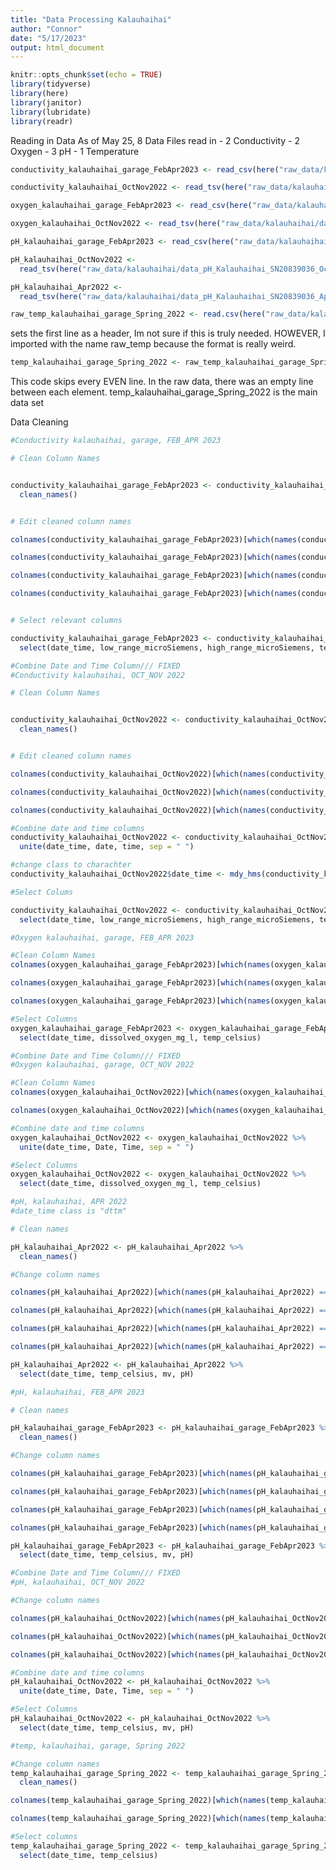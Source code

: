 ```yaml
---
title: "Data Processing Kalauhaihai"
author: "Connor"
date: "5/17/2023"
output: html_document
---
```


```r
knitr::opts_chunk$set(echo = TRUE)
library(tidyverse)
library(here)
library(janitor)
library(lubridate)
library(readr)
```


Reading in Data
As of May 25, 8 Data Files read in
  - 2 Conductivity
  - 2 Oxygen
  - 3 pH
  - 1 Temperature
  
```r
conductivity_kalauhaihai_garage_FebApr2023 <- read_csv(here("raw_data/kalauhaihai/data_conductivity_FebApr2023_KalauhaihaiGarage_21415543.csv"))
```

```r
conductivity_kalauhaihai_OctNov2022 <- read_tsv(here("raw_data/kalauhaihai/data_conductivity_Kalauhaihai_Oct-Nov2022.txt"))
```

```r
oxygen_kalauhaihai_garage_FebApr2023 <- read_csv(here("raw_data/kalauhaihai/Data_oxygen_FebApr2023_KalauhaihaiGarage_21446085.csv"))
```

```r
oxygen_kalauhaihai_OctNov2022 <- read_tsv(here("raw_data/kalauhaihai/data_oxygen_Kalauhaihai_Oct-Nov2022.txt"))
```

```r
pH_kalauhaihai_garage_FebApr2023 <- read_csv(here("raw_data/kalauhaihai/data_pH_FebApr2023_KalauhaihaiGarage_20839036.csv"))
```

```r
pH_kalauhaihai_OctNov2022 <-
  read_tsv(here("raw_data/kalauhaihai/data_pH_Kalauhaihai_SN20839036_Oct-Nov2022.txt"))
```

```r
pH_kalauhaihai_Apr2022 <-
  read_tsv(here("raw_data/kalauhaihai/data_pH_Kalauhaihai_SN20839036_Apr2022.txt"), skip = 1)
```


```r
raw_temp_kalauhaihai_garage_Spring_2022 <- read.csv(here("raw_data/kalauhaihai/data_temp_Kalauhaihai_Garage_Spring_2022.csv"), header = TRUE)
```
sets the first line as a header, Im not sure if this is truly needed. HOWEVER, I imported with the name raw_temp because the format is really weird. 

```r
temp_kalauhaihai_garage_Spring_2022 <- raw_temp_kalauhaihai_garage_Spring_2022[seq(2, nrow(raw_temp_kalauhaihai_garage_Spring_2022), by = 2), ]
```
This code skips every EVEN line. In the raw data, there was an empty line between each 
element. temp_kalauhaihai_garage_Spring_2022 is the main data set


Data Cleaning 

```r
#Conductivity kalauhaihai, garage, FEB_APR 2023

# Clean Column Names


conductivity_kalauhaihai_garage_FebApr2023 <- conductivity_kalauhaihai_garage_FebApr2023 %>% 
  clean_names()


# Edit cleaned column names

colnames(conductivity_kalauhaihai_garage_FebApr2023)[which(names(conductivity_kalauhaihai_garage_FebApr2023) == "low_range_m_s_cm_lgr_s_n_21415543_sen_s_n_21415543")] <- "low_range_microSiemens"

colnames(conductivity_kalauhaihai_garage_FebApr2023)[which(names(conductivity_kalauhaihai_garage_FebApr2023) == "high_range_m_s_cm_lgr_s_n_21415543_sen_s_n_21415543")] <- "high_range_microSiemens"

colnames(conductivity_kalauhaihai_garage_FebApr2023)[which(names(conductivity_kalauhaihai_garage_FebApr2023) == "temp_c_lgr_s_n_21415543_sen_s_n_21415543")] <- "temp_celsius"

colnames(conductivity_kalauhaihai_garage_FebApr2023)[which(names(conductivity_kalauhaihai_garage_FebApr2023) == "date_time_gmt_10_00")] <- "date_time"


# Select relevant columns 

conductivity_kalauhaihai_garage_FebApr2023 <- conductivity_kalauhaihai_garage_FebApr2023 %>% 
  select(date_time, low_range_microSiemens, high_range_microSiemens, temp_celsius)
```

```r
#Combine Date and Time Column/// FIXED
#Conductivity kalauhaihai, OCT_NOV 2022

# Clean Column Names


conductivity_kalauhaihai_OctNov2022 <- conductivity_kalauhaihai_OctNov2022 %>% 
  clean_names()


# Edit cleaned column names

colnames(conductivity_kalauhaihai_OctNov2022)[which(names(conductivity_kalauhaihai_OctNov2022) == "low_range_micro_siemens")] <- "low_range_microSiemens"

colnames(conductivity_kalauhaihai_OctNov2022)[which(names(conductivity_kalauhaihai_OctNov2022) == "high_range_m_s_cm_c_1_3")] <- "high_range_microSiemens"

colnames(conductivity_kalauhaihai_OctNov2022)[which(names(conductivity_kalauhaihai_OctNov2022) == "temp_c_c_3")] <- "temp_celsius"

#Combine date and time columns
conductivity_kalauhaihai_OctNov2022 <- conductivity_kalauhaihai_OctNov2022 %>%
  unite(date_time, date, time, sep = " ")

#change class to charachter
conductivity_kalauhaihai_OctNov2022$date_time <- mdy_hms(conductivity_kalauhaihai_OctNov2022$date_time)

#Select Colums

conductivity_kalauhaihai_OctNov2022 <- conductivity_kalauhaihai_OctNov2022 %>% 
  select(date_time, low_range_microSiemens, high_range_microSiemens, temp_celsius)

```

```r
#Oxygen kalauhaihai, garage, FEB_APR 2023

#Clean Column Names
colnames(oxygen_kalauhaihai_garage_FebApr2023)[which(names(oxygen_kalauhaihai_garage_FebApr2023) == "DO conc, mg/L (LGR S/N: 21446085, SEN S/N: 21446085)")] <- "dissolved_oxygen_mg_l"

colnames(oxygen_kalauhaihai_garage_FebApr2023)[which(names(oxygen_kalauhaihai_garage_FebApr2023) == "Temp, °C (LGR S/N: 21446085, SEN S/N: 21446085)")] <- "temp_celsius"

colnames(oxygen_kalauhaihai_garage_FebApr2023)[which(names(oxygen_kalauhaihai_garage_FebApr2023) == "Date Time, GMT-10:00")] <- "date_time"

#Select Columns
oxygen_kalauhaihai_garage_FebApr2023 <- oxygen_kalauhaihai_garage_FebApr2023 %>%
  select(date_time, dissolved_oxygen_mg_l, temp_celsius)
```

```r
#Combine Date and Time Column/// FIXED
#Oxygen kalauhaihai, garage, OCT_NOV 2022

#Clean Column Names
colnames(oxygen_kalauhaihai_OctNov2022)[which(names(oxygen_kalauhaihai_OctNov2022) == "DO conc (mg/L) c:1 2")] <- "dissolved_oxygen_mg_l"

colnames(oxygen_kalauhaihai_OctNov2022)[which(names(oxygen_kalauhaihai_OctNov2022) == "Temp (°C) c:2")] <- "temp_celsius"

#Combine date and time columns
oxygen_kalauhaihai_OctNov2022 <- oxygen_kalauhaihai_OctNov2022 %>%
  unite(date_time, Date, Time, sep = " ")

#Select Columns
oxygen_kalauhaihai_OctNov2022 <- oxygen_kalauhaihai_OctNov2022 %>%
  select(date_time, dissolved_oxygen_mg_l, temp_celsius)
```

```r
#pH, kalauhaihai, APR 2022
#date_time class is "dttm"

# Clean names

pH_kalauhaihai_Apr2022 <- pH_kalauhaihai_Apr2022 %>% 
  clean_names()

#Change column names

colnames(pH_kalauhaihai_Apr2022)[which(names(pH_kalauhaihai_Apr2022) == "p_h")] <- "pH"

colnames(pH_kalauhaihai_Apr2022)[which(names(pH_kalauhaihai_Apr2022) == "m_v")] <- "mv"

colnames(pH_kalauhaihai_Apr2022)[which(names(pH_kalauhaihai_Apr2022) == "temp_c")] <- "temp_celsius"

colnames(pH_kalauhaihai_Apr2022)[which(names(pH_kalauhaihai_Apr2022) == "date_time_gmt_1000")] <- "date_time"

pH_kalauhaihai_Apr2022 <- pH_kalauhaihai_Apr2022 %>%
  select(date_time, temp_celsius, mv, pH)
```

```r
#pH, kalauhaihai, FEB_APR 2023

# Clean names

pH_kalauhaihai_garage_FebApr2023 <- pH_kalauhaihai_garage_FebApr2023 %>% 
  clean_names()

#Change column names

colnames(pH_kalauhaihai_garage_FebApr2023)[which(names(pH_kalauhaihai_garage_FebApr2023) == "ch_3_p_h_p_h")] <- "pH"

colnames(pH_kalauhaihai_garage_FebApr2023)[which(names(pH_kalauhaihai_garage_FebApr2023) == "ch_2_millivolts_mv")] <- "mv"

colnames(pH_kalauhaihai_garage_FebApr2023)[which(names(pH_kalauhaihai_garage_FebApr2023) == "ch_1_temperature_c")] <- "temp_celsius"

colnames(pH_kalauhaihai_garage_FebApr2023)[which(names(pH_kalauhaihai_garage_FebApr2023) == "date_time_hst")] <- "date_time"

pH_kalauhaihai_garage_FebApr2023 <- pH_kalauhaihai_garage_FebApr2023 %>%
  select(date_time, temp_celsius, mv, pH)

```

```r
#Combine Date and Time Column/// FIXED
#pH, kalauhaihai, OCT_NOV 2022

#Change column names

colnames(pH_kalauhaihai_OctNov2022)[which(names(pH_kalauhaihai_OctNov2022) == "pH c:4")] <- "pH"

colnames(pH_kalauhaihai_OctNov2022)[which(names(pH_kalauhaihai_OctNov2022) == "mV (mv) c:2")] <- "mv"

colnames(pH_kalauhaihai_OctNov2022)[which(names(pH_kalauhaihai_OctNov2022) == "Temp (°C) c:1")] <- "temp_celsius"

#Combine date and time columns
pH_kalauhaihai_OctNov2022 <- pH_kalauhaihai_OctNov2022 %>%
  unite(date_time, Date, Time, sep = " ")

#Select Columns
pH_kalauhaihai_OctNov2022 <- pH_kalauhaihai_OctNov2022 %>%
  select(date_time, temp_celsius, mv, pH)

```

```r
#temp, kalauhaihai, garage, Spring 2022

#Change column names
temp_kalauhaihai_garage_Spring_2022 <- temp_kalauhaihai_garage_Spring_2022 %>% 
  clean_names()

colnames(temp_kalauhaihai_garage_Spring_2022)[which(names(temp_kalauhaihai_garage_Spring_2022) == "date_time_gmt_10_00")] <- "date_time"

colnames(temp_kalauhaihai_garage_Spring_2022)[which(names(temp_kalauhaihai_garage_Spring_2022) == "temp_c_lgr_s_n_20970094_sen_s_n_20970094")] <- "temp_celsius"

#Select columns
temp_kalauhaihai_garage_Spring_2022 <- temp_kalauhaihai_garage_Spring_2022 %>% 
  select(date_time, temp_celsius)

```


